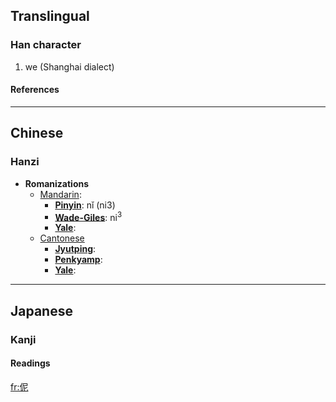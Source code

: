 {{see|你}}

==Translingual==
===Han character===
{{Han char|rad=人|as=05|sn=7|four=|canj=人尸心 (OSP), X人尸心 (XOSP)}}
# we (Shanghai dialect)
====References====
{{Han ref|kx=0096.210|dkj=00473|dj=0205.070|hdz=10140.020|uh=4F32|ud=20274}}
----

==Chinese==
===Hanzi===


* '''Romanizations'''
** [[Mandarin]]:
*** '''[[Pinyin]]''': nǐ (ni3)
*** '''[[Wade-Giles]]''': ni<sup>3</sup>
*** '''[[Yale]]''': 
**[[Cantonese]]
***'''[[Jyutping]]''':
***'''[[Penkyamp]]''': 
***'''[[Yale]]''': 


----
==Japanese==
===Kanji===


{{ja-kanji|grade=|rs=人05}}
====Readings====
{{ja-readings|on=[[じ]] (ji)|kun=}}




[[fr:伲]]